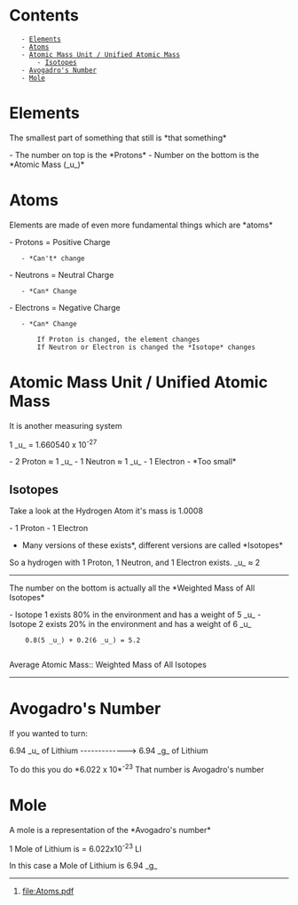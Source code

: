 = Contents =
    - [[#Elements|Elements]]
    - [[#Atoms|Atoms]]
    - [[#Atomic Mass Unit / Unified Atomic Mass|Atomic Mass Unit / Unified Atomic Mass]]
        - [[#Atomic Mass Unit / Unified Atomic Mass#Isotopes|Isotopes]]
    - [[#Avogadro's Number|Avogadro's Number]]
    - [[#Mole|Mole]]

= Elements =
The smallest part of something that still is *that something*

{{https://www.wuwm.com/sites/wuwm/files/styles/x_large/public/201912/AdobeStock_238869971.jpg}}
- The number on top is the *Protons*
- Number on the bottom is the *Atomic Mass (_u_)*

= Atoms =
Elements are made of even more fundamental things which are *atoms*

- Protons = Positive Charge
	- *Can't* change
- Neutrons = Neutral Charge
	- *Can* Change
- Electrons = Negative Charge
	- *Can* Change

		If Proton is changed, the element changes
		If Neutron or Electron is changed the *Isotope* changes

{{https://www.gedonlineclass.net/Curric/atom1.jpg}}

= Atomic Mass Unit / Unified Atomic Mass=
It is another measuring system

1 _u_ = 1.660540 x 10<sup>-27</sup>

- 2 Proton ≈ 1 _u_
- 1 Neutron ≈ 1 _u_
- 1 Electron - *Too small*

== Isotopes ==
Take a look at the Hydrogen Atom it's mass is 1.0008

- 1 Proton
- 1 Electron

*Many versions of these exists*, different versions are called *Isotopes*

So a hydrogen with 1 Proton, 1 Neutron, and 1 Electron exists.
_u_ ≈ 2

----
The number on the bottom is actually all the *Weighted Mass of All Isotopes*

- Isotope 1 exists 80% in the environment and has a weight of 5 _u_
- Isotope 2 exists 20% in the environment and has a weight of 6 _u_

	 0.8(5 _u_) + 0.2(6 _u_) = 5.2
	 
Average Atomic Mass:: Weighted Mass of All Isotopes

----

= Avogadro's Number =
If you wanted to turn:

6.94 _u_ of Lithium -------------> 6.94 _g_ of Lithium

To do this you do *6.022 x 10*<sup>-23</sup>
That number is Avogadro's number

= Mole =
A mole is a representation of the *Avogadro's number*

1 Mole of Lithium is = 6.022x10<sup>-23</sup> LI

In this case a Mole of Lithium is 6.94 _g_

----
# [[file:Atoms.pdf]]
